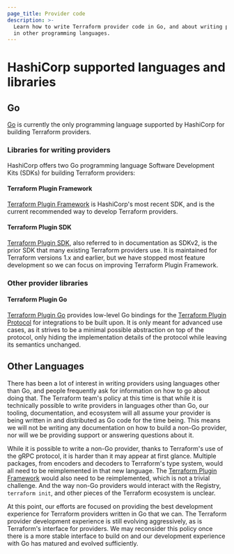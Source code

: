 ```yaml
---
page_title: Provider code
description: >-
  Learn how to write Terraform provider code in Go, and about writing providers
  in other programming languages.
---
```


# HashiCorp supported languages and libraries

## Go

[Go](https://go.dev/) is currently the only programming language supported by HashiCorp for building Terraform providers.

### Libraries for writing providers

HashiCorp offers two Go programming language Software Development Kits (SDKs) for building Terraform providers:

#### Terraform Plugin Framework

[Terraform Plugin Framework](/terraform/plugin/framework) is HashiCorp's most recent SDK, and is the current recommended way to develop Terraform providers.

#### Terraform Plugin SDK

[Terraform Plugin SDK](/terraform/plugin/sdkv2), also referred to in documentation as SDKv2, is the prior SDK that many existing Terraform providers use. It is maintained for Terraform versions 1.x and earlier, but we have stopped most feature development so we can focus on improving Terraform Plugin Framework.

### Other provider libraries

#### Terraform Plugin Go

[Terraform Plugin Go](https://github.com/hashicorp/terraform-plugin-go) provides low-level Go bindings for the [Terraform Plugin Protocol](/terraform/plugin/terraform-plugin-protocol) for integrations to be built upon. It is only meant for advanced use cases, as it strives to be a minimal possible abstraction on top of the protocol, only hiding the implementation details of the protocol while leaving its semantics unchanged.

## Other Languages

There has been a lot of interest in writing providers using languages other
than Go, and people frequently ask for information on how to go about doing
that. The Terraform team's policy at this time is that while it is technically
possible to write providers in languages other than Go, our tooling,
documentation, and ecosystem will all assume your provider is being written in
and distributed as Go code for the time being. This means we will not be
writing any documentation on how to build a non-Go provider, nor will we be
providing support or answering questions about it.

While it is possible to write a non-Go provider, thanks to Terraform's use of
the gRPC protocol, it is harder than it may appear at first glance. Multiple
packages, from encoders and decoders to Terraform's type system, would all need
to be reimplemented in that new language. The [Terraform Plugin Framework](#terraform-plugin-framework) would also need to be
reimplemented, which is not a trivial challenge. And the way non-Go providers
would interact with the Registry, `terraform init`, and other pieces of the
Terraform ecosystem is unclear.

At this point, our efforts are focused on providing the best development
experience for Terraform providers written in Go that we can. The Terraform
provider development experience is still evolving aggressively, as is
Terraform's interface for providers. We may reconsider this policy once there
is a more stable interface to build on and our development experience with Go
has matured and evolved sufficiently.
